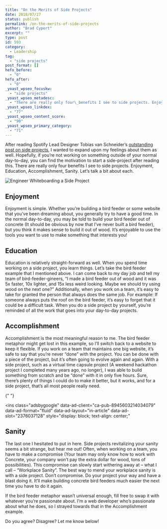 ```yaml
---
title: "On the Merits of Side Projects"
date: 2018/07/27
status: publish
permalink: /on-the-merits-of-side-projects
author: "Brad Cypert"
excerpt: ""
type: post
id: 593
category:
  - Leadership
tag:
  - "side projects"
post_format: []
hefo_before:
  - "0"
hefo_after:
  - "0"
_yoast_wpseo_focuskw:
  - "side projects"
_yoast_wpseo_metadesc:
  - "There are really only four\_benefits I see to side projects. Enjoyment, Education, Accomplishment, Sanity. Let's talk a bit about each."
_yoast_wpseo_linkdex:
  - "77"
_yoast_wpseo_content_score:
  - "90"
_yoast_wpseo_primary_category:
  - "71"
---
```


After reading Spotify Lead Designer Tobias van Schneider’s [outstanding post on side projects](http://firstround.com/review/Spotifys-Design-Lead-on-Why-Side-Projects-Should-be-Stupid/), I wanted to expand upon my feelings about them as well. Hopefully, if you’re not working on something outside of your normal day-to-day, you can find the motivation to start a side-project after reading this. There are really only four benefits I see to side projects. Enjoyment, Education, Accomplishment, Sanity. Let’s talk a bit about each.

![Engineer Whiteboarding a Side Project](./post_images/side.jpeg)

## Enjoyment

Enjoyment is simple. Whether you’re building a bird feeder or some website that you’ve been dreaming about, you generally try to have a good time. In the normal day-to-day, you may be told to build your bird feeder out of concrete (It should be obvious by now that I’ve never built a bird feeder), but you think it makes sense to build it out of wood. It’s enjoyable to use the tools you want to use to make something that interests you!

## Education

Education is relatively straight-forward as well. When you spend time working on a side project, you learn things. Let’s take the bird feeder example that I mentioned above. I can come back to my day job and tell my team of bird-feeder-gineers, “I made a bird feeder out of wood and it was 5x faster, 10x lighter, and 15x less weird looking. Maybe we should try using wood on the next one?” Additionally, when you work on a team, it’s easy to take for granted the person that always does the same job. For example: If someone always puts the roof on the bird feeder, it’s easy to forget that it could be a difficult task. When you do a side project by yourself, you’re reminded of all the work that goes into your day-to-day projects.

## Accomplishment

Accomplishment is the most meaningful reason to me. The bird feeder metaphor might get lost in this example, so I’ll switch back to a website to keep it flexible. If you work on a team that maintains one big website, it’s safe to say that you’re never “done” with the project. You can be done with a piece of the project, but it’s often going to evolve again and again. With a side project, such as a virtual time capsule project (A weekend hackathon project I completed many years ago, no longer), I was able to build something from scratch and be “done” with it in only five hours. Sure, there’s plenty of things I could do to make it better, but it works, and for a side project, that’s all most people really need.

<script async="" src="//pagead2.googlesyndication.com/pagead/js/adsbygoogle.js"></script>{" "}

<ins
  class="adsbygoogle"
  data-ad-client="ca-pub-8945603214034079"
  data-ad-format="fluid"
  data-ad-layout="in-article"
  data-ad-slot="2376037128"
  style="display: block; text-align: center;"
></ins>
<script>(adsbygoogle = window.adsbygoogle || []).push({});</script>

## Sanity

The last one I hesitated to put in here. Side projects revitalizing your sanity seems a bit strange, but hear me out! Often, when working on a team, you have to make a compromise (Your team may only know how to work with Concrete, your company won’t pay the extra dollar for wood, tons of possibilities). This compromise can slowly start withering away at – what I call – “Workplace Sanity”. The best way to mend your workplace sanity is with a side project. Don’t compromise. Do your project your way and have a blast doing it. It’ll make building concrete bird feeders much easier the next time you have to do it again.

If the bird feeder metaphor wasn’t universal enough, fill free to swap it with whatever you’re passionate about. I’m a web developer who’s passionate about what he does, so I strayed towards that in the Accomplishment example.

Do you agree? Disagree? Let me know below!
